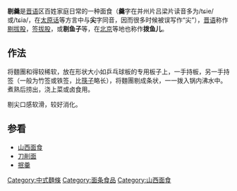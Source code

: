 {{unreferenced|time=2014-09-29T13:35:14+00:00}}
'''剔羹'''是[[晋语|晋语]]区百姓家庭日常的一种面食（'''羹'''字在并州片吕梁片读音多为/tɕie/或/tɕia/，在[[太原话|太原话]]等方言中与'''尖'''字同音，因而很多时候被误写作“尖”），[[晋语|晋语]]称作[[剔拔股|剔拔股]]，[[签拔股|签拔股]]，或'''剔鱼子'''等，在[[北京|北京]]等地也称作'''拨鱼儿'''。

== 作法 ==
将麵團和得较稀软，放在形状大小如乒乓球板的专用板子上，一手持板，另一手持签（一般为竹签或铁签，比[[筷子|筷子]]略长），将麵團剔成条状，一一拨入锅内沸水中。煮熟后捞出，浇上菜或卤食用。

剔尖口感软滑，较好消化。
== 参看 ==
*[[山西面食|山西面食]]
*[[刀削面|刀削面]]
*[[抿羹|抿羹]]
{{Food-and-drink-stub}}
[[Category:中式麵條|Category:中式麵條]]
[[Category:面条食品|Category:面条食品]]
[[Category:山西面食|Category:山西面食]]